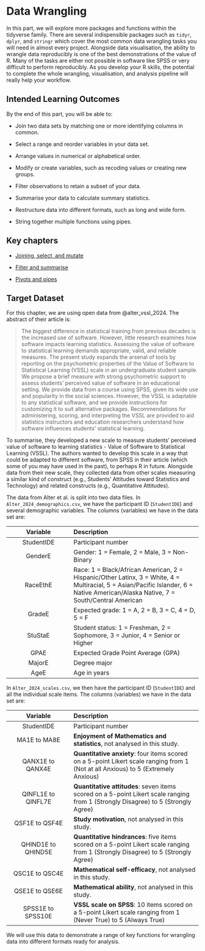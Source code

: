 # Data Wrangling

In this part, we will explore more packages and functions within the <pkg>tidyverse</pkg> family. There are several indispensible packages such as `tidyr`, `dplyr`, and `stringr` which cover the most common data wrangling tasks you will need in almost every project. Alongside data visualisation, the ability to wrangle data reproducibly is one of the best demonstrations of the value of R. Many of the tasks are either not possible in software like SPSS or very difficult to perform reproducibly. As you develop your R skills, the potential to complete the whole wrangling, visualisation, and analysis pipeline will really help your workflow. 

## Intended Learning Outcomes

By the end of this part, you will be able to:

- Join two data sets by matching one or more identifying columns in common.

- Select a range and reorder variables in your data set.

- Arrange values in numerical or alphabetical order.

- Modify or create variables, such as recoding values or creating new groups.

- Filter observations to retain a subset of your data.

- Summarise your data to calculate summary statistics.

- Restructure data into different formats, such as long and wide form.

- String together multiple functions using pipes.

## Key chapters

- [Joining, select, and mutate](https://psyteachr.github.io/quant-fun-v3/04-wrangling-1.html){target="_blank"}

- [Filter and summarise](https://psyteachr.github.io/quant-fun-v3/05-wrangling-2.html){target="_blank"}

- [Pivots and pipes](https://psyteachr.github.io/quant-fun-v3/06-wrangling-3.html ){target="_blank"}

## Target Dataset

For this chapter, we are using open data from @alter_vssl_2024. The abstract of their article is:

> The biggest difference in statistical training from previous decades is the increased use of software. However, little research examines how software impacts learning statistics. Assessing the value of software to statistical learning demands appropriate, valid, and reliable measures. The present study expands the arsenal of tools by reporting on the psychometric properties of the Value of Software to Statistical Learning (VSSL) scale in an undergraduate student sample. We propose a brief measure with strong psychometric support to assess students' perceived value of software in an educational setting. We provide data from a course using SPSS, given its wide use and popularity in the social sciences. However, the VSSL is adaptable to any statistical software, and we provide instructions for customizing it to suit alternative packages. Recommendations for administering, scoring, and interpreting the VSSL are provided to aid statistics instructors and education researchers understand how software influences students' statistical learning.

To summarise, they developed a new scale to measure students' perceived value of software to learning statistics - Value of Software to Statistical Learning (VSSL). The authors wanted to develop this scale in a way that could be adapted to different software, from SPSS in their article (which some of you may have used in the past), to perhaps R in future. Alongside data from their new scale, they collected data from other scales measuring a similar kind of construct (e.g., Students' Attitudes toward Statistics and Technology) and related constructs (e.g., Quantitative Attitudes). 

The data from Alter et al. is split into two data files. In `Alter_2024_demographics.csv`, we have the participant ID (`StudentIDE`) and several demographic variables. The columns (variables) we have in the data set are:

| Variable       |           Description          |
|:--------------:|:-------------------------------|
| StudentIDE    |  Participant number             |
| GenderE    |  Gender: 1 = Female, 2 = Male, 3 = Non-Binary |
| RaceEthE    |  Race: 1 = Black/African American, 2 = Hispanic/Other Latinx, 3 = White, 4 = Multiracial, 5 = Asian/Pacific Islander, 6 = Native American/Alaska Native, 7 = South/Central American |
| GradeE    |  Expected grade: 1 = A,	2 = B,	3 = C, 4 = D,	5 = F |
| StuStaE    |  Student status: 1 = Freshman, 2 = Sophomore,	3 = Junior,	4 = Senior or Higher |
| GPAE    |  Expected Grade Point Average (GPA) |
| MajorE    |  Degree major |
| AgeE    |  Age in years |

In `Alter_2024_scales.csv`, we then have the participant ID (`StudentIDE`) and all the individual scale items. The columns (variables) we have in the data set are:

| Variable       |           Description          |
|:--------------:|:-------------------------------|
| StudentIDE    |  Participant number             |
| MA1E to MA8E    |  **Enjoyment of Mathematics and statistics**, not analysed in this study. |
| QANX1E to QANX4E    |  **Quantitative anxiety**: four items scored on a 5-point Likert scale ranging from 1 (Not at all Anxious) to 5 (Extremely Anxious) |
| QINFL1E to QINFL7E    |  **Quantitative attitudes**: seven items scored on a 5-point Likert scale ranging from 1 (Strongly Disagree) to 5 (Strongly Agree) |
| QSF1E to QSF4E    |  **Study motivation**, not analysed in this study. |
| QHIND1E to QHIND5E    |  **Quantitative hindrances**: five items scored on a 5-point Likert scale ranging from 1 (Strongly Disagree) to 5 (Strongly Agree) |
| QSC1E to QSC4E    |  **Mathematical self-efficacy**, not analysed in this study. |
| QSE1E to QSE6E    |  **Mathematical ability**, not analysed in this study. |
| SPSS1E to SPSS10E    |  **VSSL scale on SPSS**: 10 items scored on a 5-point Likert scale ranging from 1 (Never True) to 5 (Always True) |

We will use this data to demonstrate a range of key functions for wrangling data into different formats ready for analysis. 
